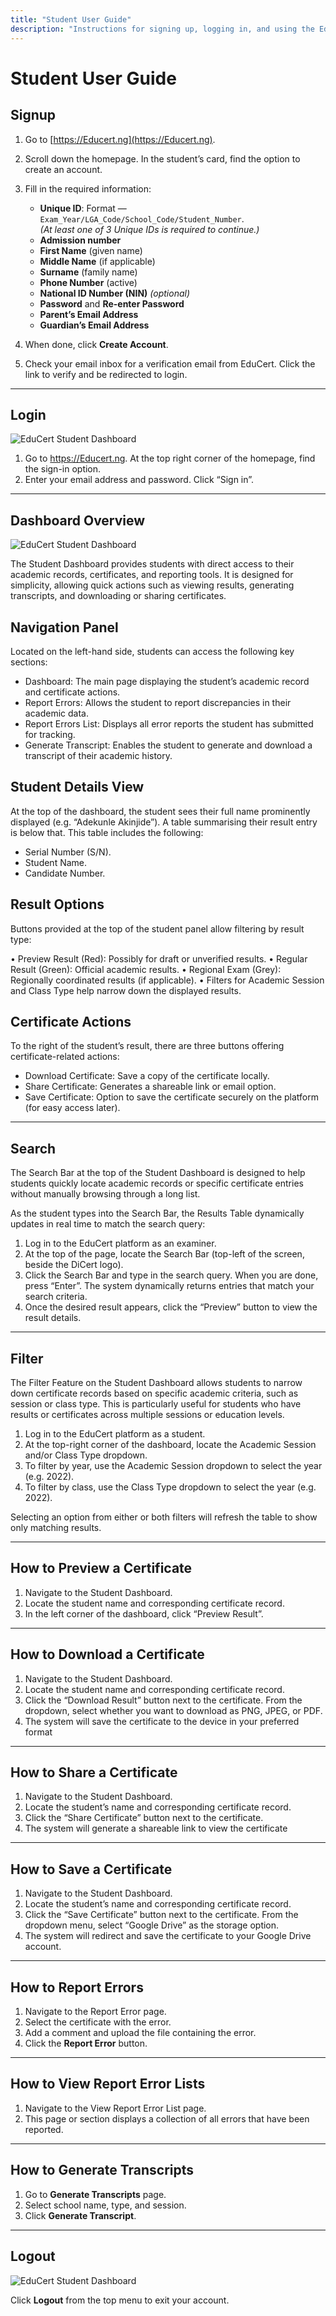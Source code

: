 ```yaml
---
title: "Student User Guide"
description: "Instructions for signing up, logging in, and using the EduCert student dashboard"
---
```



# Student User Guide


## Signup

1. Go to [https://Educert.ng](https://Educert.ng).
2. Scroll down the homepage. In the student’s card, find the option to create an account.
3. Fill in the required information:

   - **Unique ID**: Format — `Exam_Year/LGA_Code/School_Code/Student_Number`.  
     *(At least one of 3 Unique IDs is required to continue.)*
   - **Admission number**
   - **First Name** (given name)
   - **Middle Name** (if applicable)
   - **Surname** (family name)
   - **Phone Number** (active)
   - **National ID Number (NIN)** *(optional)*
   - **Password** and **Re-enter Password**
   - **Parent’s Email Address**
   - **Guardian’s Email Address**

4. When done, click **Create Account**.
5. Check your email inbox for a verification email from EduCert. Click the link to verify and be redirected to login.

---

## Login
<Image
  src="/images/login page.png"
  alt="EduCert Student Dashboard"
  width={900}
  height={500}
/>

1.	Go to https://Educert.ng. At the top right corner of the homepage, find the sign-in option.
2.	Enter your email address and password. Click “Sign in”.

---

## Dashboard Overview
<Image
  src="/images/dashboard.png"
  alt="EduCert Student Dashboard"
  width={900}
  height={500}
/>

The Student Dashboard provides students with direct access to their academic records, certificates, and reporting tools. It is designed for simplicity, allowing quick actions such as viewing results, generating transcripts, and downloading or sharing certificates.

## Navigation Panel

Located on the left-hand side, students can access the following key sections:

-	Dashboard: The main page displaying the student’s academic record and certificate actions.
-	Report Errors: Allows the student to report discrepancies in their academic data.
-	Report Errors List: Displays all error reports the student has submitted for tracking.
-	Generate Transcript: Enables the student to generate and download a transcript of their academic history.

## Student Details View

At the top of the dashboard, the student sees their full name prominently displayed (e.g. “Adekunle Akinjide”). A table summarising their result entry is below that. This table includes the following:

-	Serial Number (S/N).
-	Student Name.
-	Candidate Number.

## Result Options

Buttons provided at the top of the student panel allow filtering by result type:

•	Preview Result (Red): Possibly for draft or unverified results.
•	Regular Result (Green): Official academic results.
•	Regional Exam (Grey): Regionally coordinated results (if applicable).
•	Filters for Academic Session and Class Type help narrow down the displayed results.

## Certificate Actions

To the right of the student’s result, there are three buttons offering certificate-related actions:

-	Download Certificate: Save a copy of the certificate locally.
-	Share Certificate: Generates a shareable link or email option.
-	Save Certificate: Option to save the certificate securely on the platform (for easy access later).


---

## Search

The Search Bar at the top of the Student Dashboard is designed to help students quickly locate academic records or specific certificate entries without manually browsing through a long list.

As the student types into the Search Bar, the Results Table dynamically updates in real time to match the search query:

1.	Log in to the EduCert platform as an examiner.
2.	At the top of the page, locate the Search Bar (top-left of the screen, beside the DiCert logo).
3.	Click the Search Bar and type in the search query. When you are done, press “Enter”. The system dynamically returns entries that match your search criteria.
4.	Once the desired result appears, click the “Preview” button to view the result details.


---

## Filter

The Filter Feature on the Student Dashboard allows students to narrow down certificate records based on specific academic criteria, such as session or class type. This is particularly useful for students who have results or certificates across multiple sessions or education levels.

1.	Log in to the EduCert platform as a student.
2.	At the top-right corner of the dashboard, locate the Academic Session and/or Class Type dropdown.
3.	To filter by year, use the Academic Session dropdown to select the year (e.g. 2022).
4.	To filter by class, use the Class Type dropdown to select the year (e.g. 2022).

Selecting an option from either or both filters will refresh the table to show only matching results.


---

## How to Preview a Certificate

1.	Navigate to the Student Dashboard.
2.	Locate the student name and corresponding certificate record.
3.	In the left corner of the dashboard, click “Preview Result”.


---

## How to Download a Certificate

1.	Navigate to the Student Dashboard.
2.	Locate the student name and corresponding certificate record.
3.	Click the “Download Result” button next to the certificate. From the dropdown, select whether you want to download as PNG, JPEG, or PDF.
4.	The system will save the certificate to the device in your preferred format

---

## How to Share a Certificate

1.	Navigate to the Student Dashboard.
2.	Locate the student’s name and corresponding certificate record.
3.	Click the “Share Certificate” button next to the certificate.
4.	The system will generate a shareable link to view the certificate

---

## How to Save a Certificate

1.	Navigate to the Student Dashboard.
2.	Locate the student’s name and corresponding certificate record.
3.	Click the “Save Certificate” button next to the certificate. From the dropdown menu, select “Google Drive” as the storage option.
4.	The system will redirect and save the certificate to your Google Drive account.


---

## How to Report Errors

1.	Navigate to the Report Error page.
2.	Select the certificate with the error.
3.	Add a comment and upload the file containing the error.
4.	Click the **Report Error** button. 


---

## How to View Report Error Lists

1.	Navigate to the View Report Error List page.
2.	This page or section displays a collection of all errors that have been reported.


---

## How to Generate Transcripts

1. Go to **Generate Transcripts** page.  
2. Select school name, type, and session.  
3. Click **Generate Transcript**.

---

## Logout
<Image
  src="/images/logout.png"
  alt="EduCert Student Dashboard"
  width={900}
  height={500}
/>

Click **Logout** from the top menu to exit your account.
